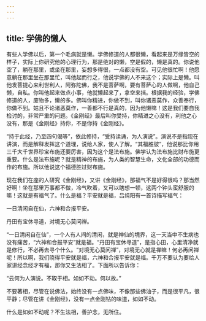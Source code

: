```yaml
---
---
---
```

title: 学佛的懒人
---




有些人学佛以后，第一个毛病就是懒。学佛修道的人都很懒，看起来是万缘皆空的样子，实际上你研究他的心理行为，那是绝对的懒，空是假的，懒是真的。你说他空了，躺在那里，或坐在那里，妄想多得很，一点都没有空。可见他很忙啊！他愿意躺在那里坐在那里忙，叫他起而行之，他说学佛的人不来这个；实际上是懒。叫他发菩提心来利世利人，阿弥陀佛，我不是菩萨啊，要有菩萨心的人做啊，他自己懒，自私。你叫他起来做点小事，他就懒起来了，拿空来挡。根据我的经验，学佛修道的人，废物多，懒的多。佛叫你精进，你做不到，叫你诸恶莫作，众善奉行，你做不到。姑且不论诸恶莫作，一善都不行是真的，因为他懒嘛！这是我们要自我检讨的，非常严重的问题。《金刚经》最后叫你受持，你精进之心没有，利他之心没有，那是《金刚经》持你，不是你持《金刚经》。

“持于此经，乃至四句偈等”，依此修持，“受持读诵，为人演说”。演说不是指现在讲演，而是解释发挥这个道理，说给人家，使人了解。“其福胜彼”，他说那比你用三千大千世界珍宝布施还要厉害，因为这个是法布施。佛学认为法布施比财布施更重要。什么是法布施呢？就是精神的布施，为人类的智慧生命，文化全部的功德而作的布施。所以他说这个福德胜过财布施。

现在我们在座的人研究《金刚经》，又讲《金刚经》，那福气不是好得很吗？那当然好啊！坐在那里万事都不做，冷气吹着，又可以瞎想一顿，这两个钟头蛮舒服的嘛！这就是有福气了。什么是福？平安就是福，吕纯阳有一首诗描写福气：

一日清闲自在仙，六神和合报平安。

丹田有宝休寻道，对境无心莫问禅。

“一日清闲自在仙”，一个人有人间的清闲，就是神仙的境界，这一天当中不生病也没有痛苦，“六神和合报平安”就是福。“丹田有宝休寻道”，是指心田，心里清净就是修行，不必再去寻个什么。“对境无心莫问禅”，对境无心就是禅嘛！何必再问禅呢！所以啊，我们晓得平安就是福，六神和合报平安就是福。千万不要认为要给人家讲经念经才有福，那你又生法相了。下面所以告诉你：

“云何为人演说。不取于相。如如不动。何以故。”

不要著相，尽管在说佛法，始终没有一点佛味，不像那些佛油子，而是很平凡，很平静；尽管在讲《金刚经》，没有一点金刚钻的味道，如如不动。

什么是如如不动呢？不生法相，善护念，无所住。